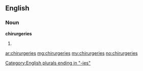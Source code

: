 ==English==

===Noun===
'''chirurgeries'''

# {{plural of|[[chirurgery]]}}

[[Category:English plurals ending in "-ies"]]

[[ar:chirurgeries]]
[[mg:chirurgeries]]
[[my:chirurgeries]]
[[no:chirurgeries]]